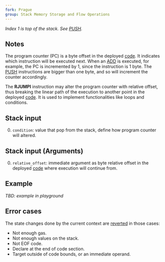 ```yaml
---
fork: Prague
group: Stack Memory Storage and Flow Operations
---
```


*Index 1 is top of the stack. See [PUSH](/#60).*

## Notes

The program counter (PC) is a byte offset in the deployed [code](/about). It indicates which instruction will be executed next. When an [ADD](/#01) is executed, for example, the PC is incremented by 1, since the instruction is 1 byte. The [PUSH](/#60) instructions are bigger than one byte, and so will increment the counter accordingly.

The **RJUMPI** instruction may alter the program counter with relative offset, thus breaking the linear path of the execution to another point in the deployed [code](/about). It is used to implement functionalities like loops and conditions.

## Stack input

0. `condition`: value that pop from the stack, define how program counter will altered.

## Stack input (Arguments)

0. `relative_offset`: immediate argument as byte relative offset in the deployed [code](/about) where execution will continue from.

## Example

*TBD: example in playground*

## Error cases

The state changes done by the current context are [reverted](#FD) in those cases:
- Not enough gas.
- Not enough values on the stack.
- Not EOF code.
- Declare at the end of code section.
- Target outside of code bounds, or an immediate operand.

